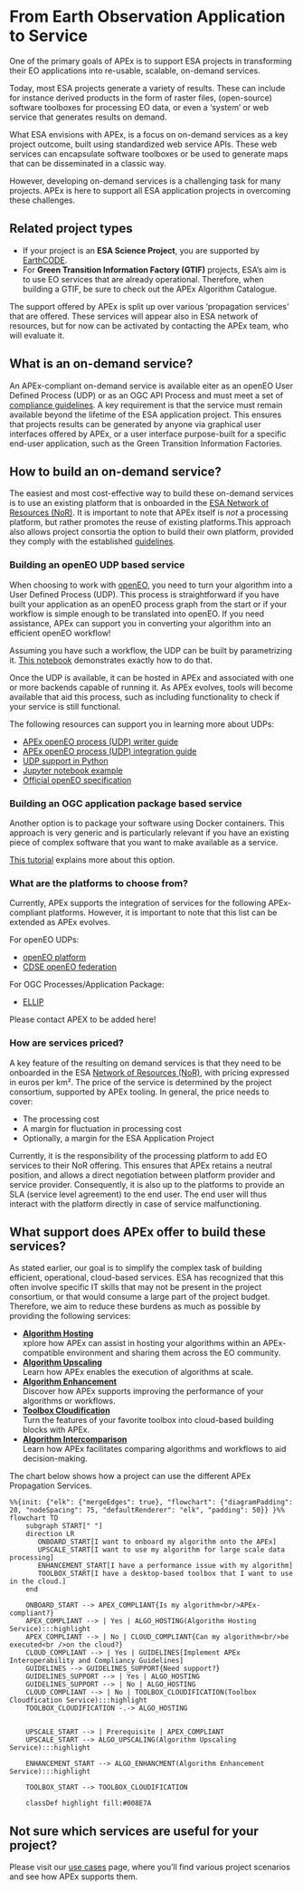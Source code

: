 # From Earth Observation Application to Service

One of the primary goals of APEx is to support ESA projects in transforming their EO applications into re-usable, scalable, on-demand services.

Today, most ESA projects generate a variety of results. These can include for instance derived products in the form of
raster files, (open-source) software toolboxes for processing EO data, or even a 'system' or web service that generates results
on demand. 

What ESA envisions with APEx, is a focus on on-demand services as a key project outcome, built using standardized web service APIs.
These web services can encapsulate software toolboxes or be used to generate maps that can be disseminated in a classic way.

However, developing on-demand services is a challenging task for many projects.
APEx is here to support all ESA application projects in overcoming these challenges.

::: {.callout-tip}

## Related project types
* If your project is an **ESA Science Project**, you are supported by [EarthCODE](https://earthcode.esa.int/).
* For **Green Transition Information Factory (GTIF)** projects, ESA's aim is to use EO services that are already operational.
Therefore, when building a GTIF, be sure to check out the APEx Algorithm Catalogue.
:::

The support offered by APEx is split up over various 'propagation services' that are offered. These services will appear
also in ESA network of resources, but for now can be activated by contacting the APEx team, who will evaluate it.

## What is an on-demand service?

An APEx-compliant on-demand service is available eiter as an openEO User Defined Process (UDP) or as an OGC API Process and
must meet a set of [compliance guidelines](../interoperability/algohosting.md). A key requirement is that the service must 
remain available beyond the lifetime of the ESA application project. This ensures that projects results can be generated 
by anyone via graphical user interfaces offered by APEx, or a user interface purpose-built for a 
specific end-user application, such as the Green Transition Information Factories.

## How to build an on-demand service?

The easiest and most cost-effective way to build these on-demand services is to use an existing platform that is onboarded 
in the [ESA Network of Resources (NoR)](https://nor-discover.org/en/portfolio/). It is important to note that APEx itself is _not_ 
a processing platform, but rather promotes the reuse of existing platforms.This approach also allows project consortia the option to build their own platform, 
provided they comply with the established [guidelines](../interoperability/algohostingenv.md).

### Building an openEO UDP based service

When choosing to work with [openEO](https://openeo.org/), you need to turn your algorithm into a User Defined Process (UDP). This process
is straightforward if you have built your application as an openEO process graph from the start or if your workflow is simple 
enough to be translated into openEO. If you need assistance, APEx can support you in converting your algorithm into an 
efficient openEO workflow!

Assuming you have such a workflow, the UDP can be built by parametrizing it. [This notebook](https://documentation.dataspace.copernicus.eu/notebook-samples/openeo/UDP.html)
demonstrates exactly how to do that.

Once the UDP is available, it can be hosted in APEx and associated with one or more backends capable of running it.
As APEx evolves, tools will become available that aid this process, such as including functionality to check if your service
is still functional.

The following resources can support you in learning more about UDPs:

- [APEx openEO process (UDP) writer guide](../udp_writer_guide.qmd#sec-udp-writing)
- [APEx openEO process (UDP) integration guide](../udp_writer_guide.qmd#sec-udp-integration)
- [UDP support in Python](https://open-eo.github.io/openeo-python-client/udp.html#user-defined-processes)
- [Jupyter notebook example](https://github.com/Open-EO/openeo-community-examples/blob/main/python/Sentinel1_Stats/Sentinel1_Stats.ipynb)
- [Official openEO specification](https://api.openeo.org/#tag/User-Defined-Processes)


### Building an OGC application package based service

Another option is to package your software using Docker containers. This approach is very generic and is particularly relevant
if you have an existing piece of complex software that you want to make available as a service.

[This tutorial](https://terradue.github.io/ogc-eo-application-package-hands-on/) explains more about this option.

### What are the platforms to choose from?

Currently, APEx supports the integration of services for the following APEx-compliant platforms. 
However, it is important to note that this list can be extended as APEx evolves.


For openEO UDPs:

* [openEO platform](https://openeo.cloud)
* [CDSE openEO federation](https://dataspace.copernicus.eu)

For OGC Processes/Application Package:

* [ELLIP](https://ellip.terradue.com)

Please contact APEX to be added here!

### How are services priced?

A key feature of the resulting on demand services is that they need to be onboarded in the ESA [Network of Resources (NoR)](https://nor-discover.org/), with
pricing expressed in euros per km². The price of the service is determined by the project consortium, supported by APEx tooling. 
In general, the price needs to cover:

- The processing cost 
- A margin for fluctuation in processing cost
- Optionally, a margin for the ESA Application Project

Currently, it is the responsibility of the processing platform to add EO services to their NoR offering. This ensures that 
APEx retains a neutral position, and allows a direct negotiation between platform provider and service provider. Consequently, it
is also up to the platforms to provide an SLA (service level agreement) to the end user. The end user will thus interact with
the platform directly in case of service malfunctioning.

## What support does APEx offer to build these services?

As stated earlier, our goal is to simplify the complex task of building efficient, operational, cloud-based services. 
ESA has recognized that this often involve specific IT skills that may not be present in the project consortium, or that
would consume a large part of the project budget. Therefore, we aim to reduce these burdens as much as possible by providing 
the following services:

* **[Algorithm Hosting](hosting.md)**
    <br/>xplore how APEx can assist in hosting your algorithms within an APEx-compatible environment and sharing them across the EO community.
* **[Algorithm Upscaling](upscaling.md)**
  <br/>Learn how APEx enables the execution of algorithms at scale.
* **[Algorithm Enhancement](enhancement.md)**
  <br/>Discover how APEx supports improving the performance of your algorithms or workflows.
* **[Toolbox Cloudification](toolboxcloud.md)**
  <br/>Turn the features of your favorite toolbox into cloud-based building blocks with APEx.
* **[Algorithm Intercomparison](intercomparison.md)**
  <br/>Learn how APEx facilitates comparing algorithms and workflows to aid decision-making.

The chart below shows how a project can use the different APEx Propagation Services. 

```mermaid
%%{init: {"elk": {"mergeEdges": true}, "flowchart": {"diagramPadding": 20, "nodeSpacing": 75, "defaultRenderer": "elk", "padding": 50}} }%%
flowchart TD
    subgraph START[" "]
    direction LR
       ONBOARD_START[I want to onboard my algorithm onto the APEx] 
       UPSCALE_START[I want to use my algorithm for large scale data processing]
       ENHANCEMENT_START[I have a performance issue with my algorithm]
       TOOLBOX_START[I have a desktop-based toolbox that I want to use in the cloud.]
    end

    ONBOARD_START --> APEX_COMPLIANT{Is my algorithm<br/>APEx-compliant?}
    APEX_COMPLIANT --> | Yes | ALGO_HOSTING(Algorithm Hosting Service):::highlight
    APEX_COMPLIANT --> | No | CLOUD_COMPLIANT{Can my algorithm<br/>be executed<br />on the cloud?}
    CLOUD_COMPLIANT --> | Yes | GUIDELINES[Implement APEx Interoperability and Compliancy Guidelines]
    GUIDELINES --> GUIDELINES_SUPPORT{Need support?}
    GUIDELINES_SUPPORT --> | Yes | ALGO_HOSTING
    GUIDELINES_SUPPORT --> | No | ALGO_HOSTING
    CLOUD_COMPLIANT --> | No | TOOLBOX_CLOUDIFICATION(Toolbox Cloudfication Service):::highlight
    TOOLBOX_CLOUDIFICATION -.-> ALGO_HOSTING


    UPSCALE_START --> | Prerequisite | APEX_COMPLIANT
    UPSCALE_START --> ALGO_UPSCALING(Algorithm Upscaling Service):::highlight

    ENHANCEMENT_START --> ALGO_ENHANCMENT(Algorithm Enhancement Service):::highlight

    TOOLBOX_START --> TOOLBOX_CLOUDIFICATION
       
    classDef highlight fill:#008E7A    
```

:::{.callout-tip}
## Not sure which services are useful for your project? 
Please visit our [use cases](usecases.md) page, where you'll find various project scenarios and see how APEx supports them.
:::

